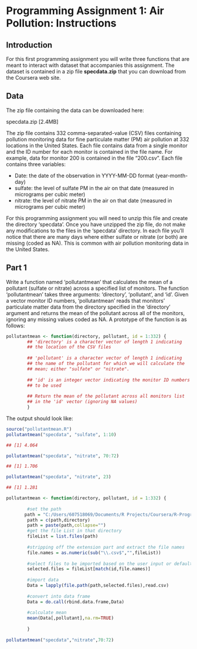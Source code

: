 Programming Assignment 1: Air Pollution: Instructions
========================================================

## Introduction

For this first programming assignment you will write three functions that are meant to interact with dataset that accompanies this assignment. The dataset is contained in a zip file **specdata.zip** that you can download from the Coursera web site. 

## Data

The zip file containing the data can be downloaded here: 

specdata.zip [2.4MB] 

The zip file contains 332 comma-separated-value (CSV) files containing pollution monitoring data for fine particulate matter (PM) air pollution at 332 locations in the United States. Each file contains data from a single monitor and the ID number for each monitor is contained in the file name. For example, data for monitor 200 is contained in the file "200.csv". Each file contains three variables:

* Date: the date of the observation in YYYY-MM-DD format (year-month-day)
* sulfate: the level of sulfate PM in the air on that date (measured in micrograms per cubic meter)
* nitrate: the level of nitrate PM in the air on that date (measured in micrograms per cubic meter)

For this programming assignment you will need to unzip this file and create the directory 'specdata'. Once you have unzipped the zip file, do not make any modifications to the files in the 'specdata' directory. In each file you'll notice that there are many days where either sulfate or nitrate (or both) are missing (coded as NA). This is common with air pollution monitoring data in the United States. 

## Part 1

Write a function named 'pollutantmean' that calculates the mean of a pollutant (sulfate or nitrate) across a specified list of monitors. The function 'pollutantmean' takes three arguments: 'directory', 'pollutant', and 'id'. Given a vector monitor ID numbers, 'pollutantmean' reads that monitors' particulate matter data from the directory specified in the 'directory' argument and returns the mean of the pollutant across all of the monitors, ignoring any missing values coded as NA. A prototype of the function is as follows:

```r
pollutantmean <- function(directory, pollutant, id = 1:332) {
        ## 'directory' is a character vector of length 1 indicating
        ## the location of the CSV files
        
        ## 'pollutant' is a character vector of length 1 indicating
        ## the name of the pollutant for which we will calculate the
        ## mean; either "sulfate" or "nitrate".
        
        ## 'id' is an integer vector indicating the monitor ID numbers
        ## to be used
        
        ## Return the mean of the pollutant across all monitors list
        ## in the 'id' vector (ignoring NA values)
        }

```

The output should look like:

```r

source("pollutantmean.R")
pollutantmean("specdata", "sulfate", 1:10)

## [1] 4.064

pollutantmean("specdata", "nitrate", 70:72)

## [1] 1.706

pollutantmean("specdata", "nitrate", 23)

## [1] 1.281


```

```r

pollutantmean <- function(directory, pollutant, id = 1:332) {
        
        #set the path
       path = "C:/Users/607518069/Documents/R Projects/Coursera/R-Programming-Coursera/Data/"
        path = c(path,directory)
        path = paste(path,collapse="")
        #get the file List in that directory
        fileList = list.files(path)
        
        #stripping off the extension part and extract the file names 
        file.names = as.numeric(sub("\\.csv$","",fileList))
        
        #select files to be imported based on the user input or default
        selected.files = fileList[match(id,file.names)]
        
        #import data
        Data = lapply(file.path(path,selected.files),read.csv)
        
        #convert into data frame
        Data = do.call(rbind.data.frame,Data)
        
        #calculate mean
        mean(Data[,pollutant],na.rm=TRUE)
        
        }
        
pollutantmean("specdata","nitrate",70:72)

```

